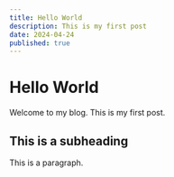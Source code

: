```yaml
---
title: Hello World
description: This is my first post
date: 2024-04-24
published: true
---
```


# Hello World

Welcome to my blog. This is my first post.


## This is a subheading

This is a paragraph.
